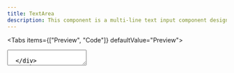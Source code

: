 ```yaml
---
title: TextArea
description: This component is a multi-line text input component designed for longer form content. Unlike the Input component which is limited to a single line, it expands vertically to accommodate multiple lines of text.
---
```



<Tabs items={["Preview", "Code"]} defaultValue="Preview">
  <Tab value="Preview">
  <div className="flex justify-center">
  <TextArea placeholder="Placeholder text displayed when the text area is empty." size={'small'} />    
  </div>
  </Tab>
  <Tab value="Code">
  ```tsx 
import { TextArea } from "@govtechmy/myds-react/textarea";

<TextArea placeholder="Placeholder text displayed when the text area is empty." 
size={'small'}
/>
```
  </Tab>
</Tabs>

<Quicklinks
  links={{
    storybook:
      "https://myds-storybook.vercel.app/?path=%2Fdocs%2Fgovtechmy-myds-react-textarea--docs",
    source:
      "https://github.com/govtechmy/myds/blob/main/packages/react/src/components/textarea.tsx",
  }}
/>

## Usage

```tsx copy
import { TextArea } from "@govtechmy/myds-react/textarea";
```

```tsx copy
export default () => (
  <TextArea placeholder="Placeholder text displayed when the text area is empty." 
  size={'small'} 
  disabled={false}
  />
);
```

## Examples
### Size
Controls the input field's size variant. Supports `small`, `medium`, or `large`.
<Tabs items={["Preview", "Code"]} defaultValue="Preview">
  <Tab value="Preview">
  <div className="space-y-2">
  <div className="flex flex-col justify-center items-center h-fit gap-5">
      <TextArea size="small" placeholder="Enter your text for your small TextArea."/>
      <TextArea size="medium" placeholder="Enter your text for your medium TextArea."/>
      <TextArea size="large"placeholder="Enter your text for your large TextArea." />
      </div>

  </div>
  </Tab>
  <Tab value="Code">
  ```tsx 
import { TextArea } from "@govtechmy/myds-react/textarea";

/** Size props*/

<TextArea size="small" placeholder="Enter your text for your small TextArea."/>
<TextArea size="medium" placeholder="Enter your text for your medium TextArea."/>
<TextArea size="large"placeholder="Enter your text for your large TextArea." />
```
  </Tab>
</Tabs>

### Disabled
The `disabled` props can be used to disable user input and applies a visual styling to indicate the field cannot be edited.
<Tabs items={["Preview", "Code"]} defaultValue="Preview">
  <Tab value="Preview">
  <div className="space-y-2">
  <div className="flex flex-col justify-center items-center h-fit gap-5">
      <TextArea size="small" placeholder="The TextArea has been disabled." disabled/>
      <TextArea size="medium" placeholder="The TextArea has been disabled." disabled/>
      <TextArea size="large"placeholder="The TextArea has been disabled." disabled/>
      </div>

  </div>
  </Tab>
  <Tab value="Code">
  ```tsx 
import { TextArea } from "@govtechmy/myds-react/textarea";

/** Size props*/

<TextArea size="small" placeholder="The TextArea has been disabled." disabled/>
<TextArea size="medium" placeholder="The TextArea has been disabled." disabled/>
<TextArea size="large" placeholder="The TextArea has been disabled." disabled/>
```
  </Tab>
</Tabs>

## Props

### TextArea
<TypeTable
  type={{
    size: {
      description: "Sizes of the TextArea",
      type: "enum",
      typeDescription: "small | medium | large",
      default: "medium",
    },
    disabled: {
    description: "Makes the TextArea non-interactive and visually indicates it's disabled.",
      type: "boolean",
      typeDescription: "true | false ",
      default: "false",
    },
    placeholder: {
    description: "Displays placeholder text when the input field is empty.",
      type: "string",
      typeDescription: "-",
      default: "-",
    },
  }}
/>
